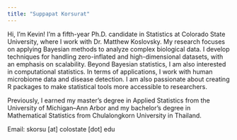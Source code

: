 ```yaml
---
title: "Suppapat Korsurat"
---
```


Hi, I’m Kevin! I’m a fifth-year Ph.D. candidate in Statistics at Colorado State University, where I work with Dr. Matthew Koslovsky. My research focuses on applying Bayesian methods to analyze complex biological data. I develop techniques for handling zero-inflated and high-dimensional datasets, with an emphasis on scalability. Beyond Bayesian statistics, I am also interested in computational statistics. In terms of applications, I work with human microbiome data and disease detection. I am also passionate about creating R packages to make statistical tools more accessible to researchers.

Previously, I earned my master’s degree in Applied Statistics from the University of Michigan–Ann Arbor and my bachelor’s degree in Mathematical Statistics from Chulalongkorn University in Thailand.


Email: skorsu \[at\] colostate \[dot\] edu
